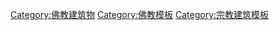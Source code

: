 [[Category:佛教建筑物|Category:佛教建筑物]]
[[Category:佛教模板|Category:佛教模板]]
[[Category:宗教建筑模板|Category:宗教建筑模板]]